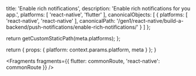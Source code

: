                   
  title: 'Enable rich notifications',
  description: 'Enable rich notifications for you app.',
  platforms: [
    'react-native',
    'flutter'
  ],
  canonicalObjects: [
    {
      platforms: [
        'react-native',
        'react-native'
      ],
      canonicalPath: '/gen1/react-native/build-a-backend/push-notifications/enable-rich-notifications/'
    }
  ]
};

  return getCustomStaticPath(meta.platforms);
};

  return {
    props: {
      platform: context.params.platform,
      meta
    }
  };
}


<Fragments fragments={{ flutter: commonRoute, 'react-native': commonRoute }} />
